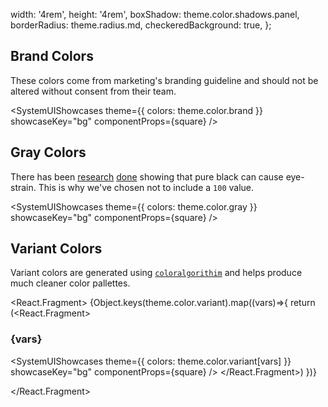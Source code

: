 
  width: '4rem',
  height: '4rem',
  boxShadow: theme.color.shadows.panel,
  borderRadius: theme.radius.md,
  checkeredBackground: true,
};

## Brand Colors

These colors come from marketing's branding guideline and should not be altered without consent from their team.

<SystemUIShowcases
  theme={{ colors: theme.color.brand }}
  showcaseKey="bg"
  componentProps={square}
/>

## Gray Colors

There has been [research](https://uxmovement.com/content/why-you-should-never-use-pure-black-for-text-or-backgrounds/) [done](https://uxplanet.org/basicdesign-never-use-pure-black-in-typography-36138a3327a6) showing that pure black can cause eye-strain. This is why we've chosen not to include a `100` value.

<SystemUIShowcases
  theme={{ colors: theme.color.gray }}
  showcaseKey="bg"
  componentProps={square}
/>

## Variant Colors

Variant colors are generated using [`coloralgorithim`](https://github.com/k-vyn/coloralgorithm) and helps produce much cleaner color pallettes.

<React.Fragment>
  {Object.keys(theme.color.variant).map((vars)=>{
    return (<React.Fragment>
    <h3>{vars}</h3>
<SystemUIShowcases
  theme={{ colors: theme.color.variant[vars] }}
  showcaseKey="bg"
  componentProps={square}
/>
</React.Fragment>)
  })}

</React.Fragment>
